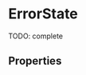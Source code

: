 


<Meta title="Composite components/ErrorState" component={ErrorState} />

# ErrorState

TODO: complete

<Preview>
  <Story name="default" parameters={{ decorators: [withKnobs, withA11y] }}>
    <ErrorState
      title={text("Title", "Title text")}
      text={text("Text", "Body text")}
      action={{
        children: text("action.children", "Retry"),
        onClick: action("action.onClick"),
      }}
    />
  </Story>
</Preview>

## Properties

<Props of={ErrorState} />
